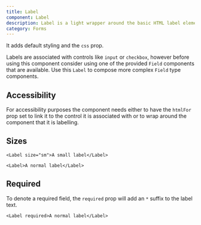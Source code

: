 ```yaml
---
title: Label
component: Label
description: Label is a light wrapper around the basic HTML label element.
category: Forms
---
```


It adds default styling and the `css` prop.

Labels are associated with controls like `input` or `checkbox`, however before using this component consider using one of the provided `Field` components that are available. Use this `Label` to compose more complex `Field` type components.

## Accessibility

For accessibility purposes the component needs either to have the `htmlFor` prop set to link it to the control it is associated with or to wrap around the component that it is labelling.

## Sizes

```tsx preview
<Label size="sm">A small label</Label>
```

```tsx preview
<Label>A normal label</Label>
```

## Required

To denote a required field, the `required` prop will add an `*` suffix to the label text.

```tsx preview
<Label required>A normal label</Label>
```
